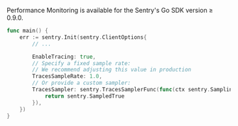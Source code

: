 Performance Monitoring is available for the Sentry's Go SDK version ≥ 0.9.0.

```go
func main() {
	err := sentry.Init(sentry.ClientOptions{
		// ...

		EnableTracing: true,
		// Specify a fixed sample rate:
		// We recommend adjusting this value in production
		TracesSampleRate: 1.0,
		// Or provide a custom sampler:
		TracesSampler: sentry.TracesSamplerFunc(func(ctx sentry.SamplingContext) sentry.Sampled {
			return sentry.SampledTrue
		}),
	})
}
```
